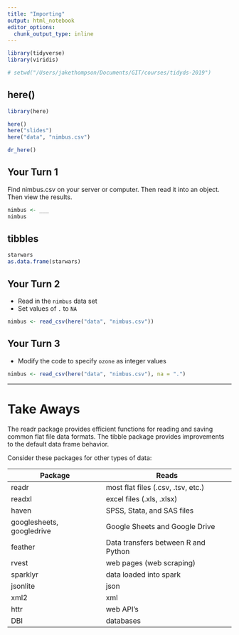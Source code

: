```yaml
---
title: "Importing"
output: html_notebook
editor_options: 
  chunk_output_type: inline
---
```


<!-- This file by Jake Thompson is licensed under a Creative Commons Attribution 4.0 International License, adapted from the orignal work at https://github.com/rstudio/master-the-tidyverse by RStudio. -->

```r
library(tidyverse)
library(viridis)

# setwd("/Users/jakethompson/Documents/GIT/courses/tidyds-2019")
```


## here()

```r
library(here)

here()
here("slides")
here("data", "nimbus.csv")

dr_here()
```


## Your Turn 1

Find nimbus.csv on your server or computer. Then read it into an object. Then view the results.

```r
nimbus <- ___
nimbus
```


## tibbles

```r
starwars
as.data.frame(starwars)
```


## Your Turn 2

* Read in the `nimbus` data set
* Set values of `.` to `NA`

```r
nimbus <- read_csv(here("data", "nimbus.csv"))
```


## Your Turn 3

* Modify the code to specify `ozone` as integer values

```r
nimbus <- read_csv(here("data", "nimbus.csv"), na = ".")
```


***

# Take Aways

The readr package provides efficient functions for reading and saving common flat file data formats. The tibble package provides improvements to the default data frame behavior.

Consider these packages for other types of data:

Package                   | Reads
------------------------- | -----------------------------------
readr                     | most flat files (.csv, .tsv, etc.)
readxl                    | excel files (.xls, .xlsx)
haven                     | SPSS, Stata, and SAS files
googlesheets, googledrive | Google Sheets and Google Drive
feather                   | Data transfers between R and Python
rvest                     | web pages (web scraping)
sparklyr                  | data loaded into spark
jsonlite                  | json
xml2                      | xml
httr                      | web API's
DBI                       | databases
